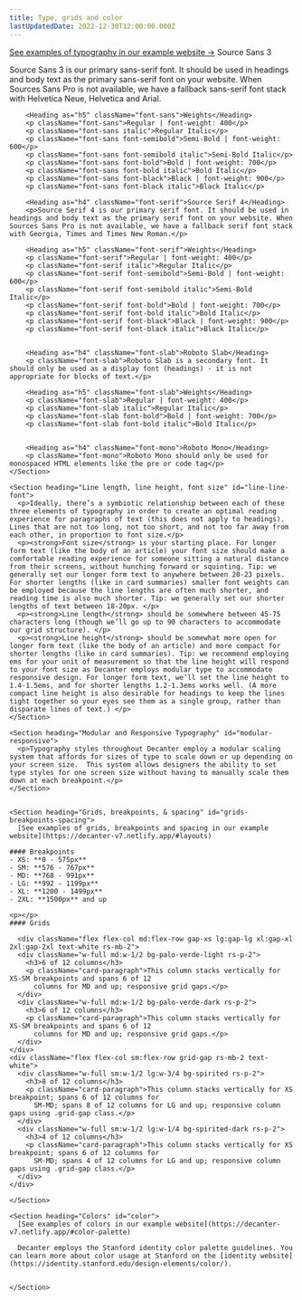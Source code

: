 ```yaml
---
title: Type, grids and color
lastUpdatedDate: 2022-12-30T12:00:00.000Z
---
```

<div className="flex flex-col 2xl:flex-row-reverse">
  <div className="2xl:sticky 2xl:top-0 2xl:pl-26 2xl:shrink-0 rs-mb-5 2xl:mb-0">
    <SectionNav>
      <SectionNavItem href="#typography" label="Typography" />
      <SectionNavItem href="#line-line-font" label="Line length, line height, font size" />
      <SectionNavItem href="#modular-responsive" label="Modular and Responsive Typography" />
      <SectionNavItem href="#grids-breakpoints-spacing" label="Grids, breakpoints, & spacing" />
      <SectionNavItem href="#Color" label="color" />
    </SectionNav>
  </div>
  <div className="grow">
    <Section heading="Typography" id="typography">
      <Paragraph><a href="https://decanter-v7.netlify.app/#text">See examples of typography in our example website -></a></Paragraph>
        <Heading as="h4" className="font-sans">Source Sans 3</Heading>
        <p>Source Sans 3 is our primary sans-serif font. It should be used in headings and body text as the primary sans-serif font on your website. When Sources Sans Pro is not available, we have a fallback sans-serif font stack with Helvetica Neue, Helvetica and Arial.</p>

        <Heading as="h5" className="font-sans">Weights</Heading>
        <p className="font-sans">Regular | font-weight: 400</p>
        <p className="font-sans italic">Regular Italic</p>
        <p className="font-sans font-semibold">Semi-Bold | font-weight: 600</p>
        <p className="font-sans font-semibold italic">Semi-Bold Italic</p>
        <p className="font-sans font-bold">Bold | font-weight: 700</p>
        <p className="font-sans font-bold italic">Bold Italic</p>
        <p className="font-sans font-black">Black | font-weight: 900</p>
        <p className="font-sans font-black italic">Black Italic</p>

        <Heading as="h4" className="font-serif">Source Serif 4</Heading>
        <p>Source Serif 4 is our primary serif font. It should be used in headings and body text as the primary serif font on your website. When Sources Sans Pro is not available, we have a fallback serif font stack with Georgia, Times and Times New Roman.</p>

        <Heading as="h5" className="font-serif">Weights</Heading>
        <p className="font-serif">Regular | font-weight: 400</p>
        <p className="font-serif italic">Regular Italic</p>
        <p className="font-serif font-semibold">Semi-Bold | font-weight: 600</p>
        <p className="font-serif font-semibold italic">Semi-Bold Italic</p>
        <p className="font-serif font-bold">Bold | font-weight: 700</p>
        <p className="font-serif font-bold italic">Bold Italic</p>
        <p className="font-serif font-black">Black | font-weight: 900</p>
        <p className="font-serif font-black italic">Black Italic</p>


        <Heading as="h4" className="font-slab">Roboto Slab</Heading>
        <p className="font-slab">Roboto Slab is a secondary font. It should only be used as a display font (headings) - it is not appropriate for blocks of text.</p>

        <Heading as="h5" className="font-slab">Weights</Heading>
        <p className="font-slab">Regular | font-weight: 400</p>
        <p className="font-slab italic">Regular Italic</p>
        <p className="font-slab font-bold">Bold | font-weight: 700</p>
        <p className="font-slab font-bold italic">Bold Italic</p>


        <Heading as="h4" className="font-mono">Roboto Mono</Heading>
        <p className="font-mono">Roboto Mono should only be used for monospaced HTML elements like the pre or code tag</p>
    </Section>

    <Section heading="Line length, line height, font size" id="line-line-font">
      <p>Ideally, there’s a symbiotic relationship between each of these three elements of typography in order to create an optimal reading experience for paragraphs of text (this does not apply to headings). Lines that are not too long, not too short, and not too far away from each other, in proportion to font size.</p>
      <p><strong>Font size</strong> is your starting place. For longer form text (like the body of an article) your font size should make a comfortable reading experience for someone sitting a natural distance from their screens, without hunching forward or squinting. Tip: we generally set our longer form text to anywhere between 20-23 pixels. For shorter lengths (like in card summaries) smaller font weights can be employed because the line lengths are often much shorter, and reading time is also much shorter. Tip: we generally set our shorter lengths of text between 18-20px. </p>
      <p><strong>Line length</strong> should be somewhere between 45-75 characters long (though we’ll go up to 90 characters to accommodate our grid structure). </p>
      <p><strong>Line height</strong> should be somewhat more open for longer form text (like the body of an article) and more compact for shorter lengths (like in card summaries). Tip: we recommend employing ems for your unit of measurement so that the line height will respond to your font size as Decanter employs modular type to accommodate responsive design. For longer form text, we’ll set the line height to 1.4-1.5ems, and for shorter lengths 1.2-1.3ems works well. (A more compact line height is also desirable for headings to keep the lines tight together so your eyes see them as a single group, rather than disparate lines of text.) </p>
    </Section>

    <Section heading="Modular and Responsive Typography" id="modular-responsive">
      <p>Typography styles throughout Decanter employ a modular scaling system that affords for sizes of type to scale down or up depending on your screen size.  This system allows designers the ability to set type styles for one screen size without having to manually scale them down at each breakpoint.</p>
    </Section>


    <Section heading="Grids, breakpoints, & spacing" id="grids-breakpoints-spacing">
      [See examples of grids, breakpoints and spacing in our example website](https://decanter-v7.netlify.app/#layouts)

    #### Breakpoints
    - XS: **0 - 575px**
    - SM: **576 - 767px**
    - MD: **768 - 991px**
    - LG: **992 - 1199px**
    - XL: **1200 - 1499px**
    - 2XL: **1500px** and up

    <p></p>
    #### Grids

      <div className="flex flex-col md:flex-row gap-xs lg:gap-lg xl:gap-xl 2xl:gap-2xl text-white rs-mb-2">
      <div className="w-full md:w-1/2 bg-palo-verde-light rs-p-2">
        <h3>6 of 12 columns</h3>
        <p className="card-paragraph">This column stacks vertically for XS-SM breakpoints and spans 6 of 12
          columns for MD and up; responsive grid gaps.</p>
      </div>
      <div className="w-full md:w-1/2 bg-palo-verde-dark rs-p-2">
        <h3>6 of 12 columns</h3>
        <p className="card-paragraph">This column stacks vertically for XS-SM breakpoints and spans 6 of 12
          columns for MD and up; responsive grid gaps.</p>
      </div>
    </div>
    <div className="flex flex-col sm:flex-row grid-gap rs-mb-2 text-white">
      <div className="w-full sm:w-1/2 lg:w-3/4 bg-spirited rs-p-2">
        <h3>8 of 12 columns</h3>
        <p className="card-paragraph">This column stacks vertically for XS breakpoint; spans 6 of 12 columns for
          SM-MD; spans 8 of 12 columns for LG and up; responsive column gaps using .grid-gap class.</p>
      </div>
      <div className="w-full sm:w-1/2 lg:w-1/4 bg-spirited-dark rs-p-2">
        <h3>4 of 12 columns</h3>
        <p className="card-paragraph">This column stacks vertically for XS breakpoint; spans 6 of 12 columns for
          SM-MD; spans 4 of 12 columns for LG and up; responsive column gaps using .grid-gap class.</p>
      </div>
    </div>

    </Section>

    <Section heading="Colors" id="color">
      [See examples of colors in our example website](https://decanter-v7.netlify.app/#color-palette)

      Decanter employs the Stanford identity color palette guidelines. You can learn more about color usage at Stanford on the [identity website](https://identity.stanford.edu/design-elements/color/).


    </Section>
  </div>
</div>
